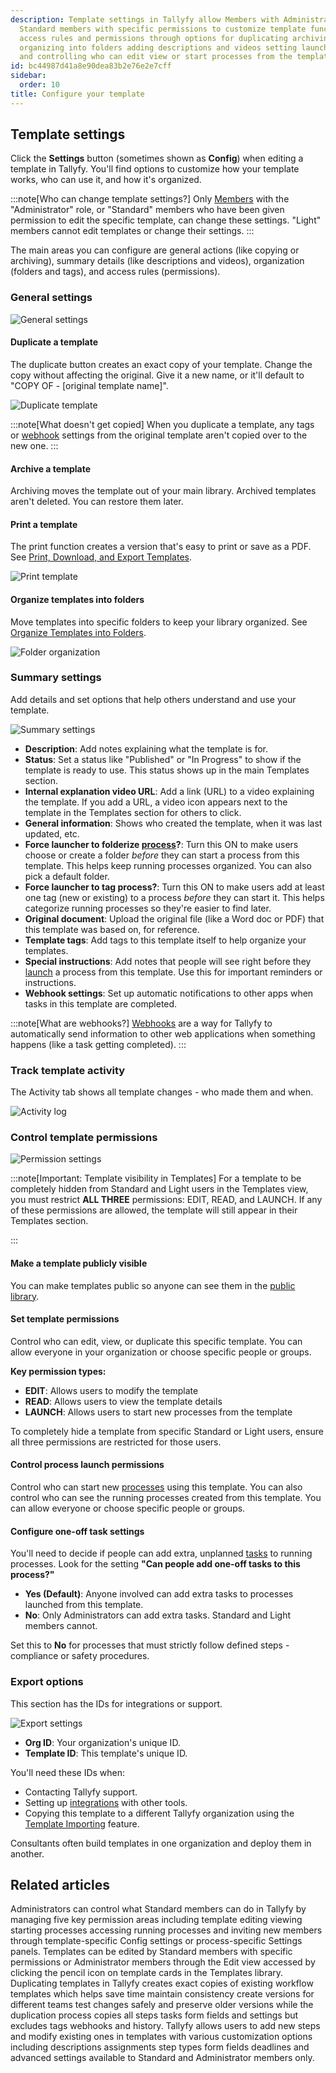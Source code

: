 ```yaml
---
description: Template settings in Tallyfy allow Members with Administrator role or
  Standard members with specific permissions to customize template functionality organization
  access rules and permissions through options for duplicating archiving printing
  organizing into folders adding descriptions and videos setting launch requirements
  and controlling who can edit view or start processes from the template.
id: bc44987d41a8e90dea83b2e76e2e7cff
sidebar:
  order: 10
title: Configure your template
---
```


## Template settings

Click the **Settings** button (sometimes shown as **Config**) when editing a template in Tallyfy. You'll find options to customize how your template works, who can use it, and how it's organized.

:::note[Who can change template settings?]
Only [Members](/products/pro/documenting/members/) with the "Administrator" role, or "Standard" members who have been given permission to edit the specific template, can change these settings. "Light" members cannot edit templates or change their settings.
:::

The main areas you can configure are general actions (like copying or archiving), summary details (like descriptions and videos), organization (folders and tags), and access rules (permissions).

### General settings

![General settings](https://screenshots.tallyfy.com/tallyfy%2Fpro%2Fdesktop-light-configure-template-general-settings.png)

#### Duplicate a template

The duplicate button creates an exact copy of your template. Change the copy without affecting the original. Give it a new name, or it'll default to "COPY OF - [original template name]".

![Duplicate template](https://screenshots.tallyfy.com/tallyfy%2Fpro%2Fdesktop-light-configure-template-duplicate.png)

:::note[What doesn't get copied]
When you duplicate a template, any tags or [webhook](/products/pro/integrations/webhooks/) settings from the original template aren't copied over to the new one.
:::

#### Archive a template

Archiving moves the template out of your main library. Archived templates aren't deleted. You can restore them later.

#### Print a template

The print function creates a version that's easy to print or save as a PDF. See [Print, Download, and Export Templates](/products/pro/documenting/templates/print-download-export-templates/).

![Print template](https://screenshots.tallyfy.com/tallyfy%2Fpro%2Fdesktop-light-configure-template-print.png)

#### Organize templates into folders

Move templates into specific folders to keep your library organized. See [Organize Templates into Folders](/products/pro/documenting/templates/organize-templates-into-folders/).

![Folder organization](https://screenshots.tallyfy.com/tallyfy%2Fpro%2Fdesktop-light-configure-template-folder.png)

### Summary settings

Add details and set options that help others understand and use your template.

![Summary settings](https://screenshots.tallyfy.com/tallyfy%2Fpro%2Fdesktop-light-configure-template-summary.png)

* **Description**: Add notes explaining what the template is for.
* **Status**: Set a status like "Published" or "In Progress" to show if the template is ready to use. This status shows up in the main Templates section.
* **Internal explanation video URL**: Add a link (URL) to a video explaining the template. If you add a URL, a video icon appears next to the template in the Templates section for others to click.
* **General information**: Shows who created the template, when it was last updated, etc.
* **Force launcher to folderize [process](/products/pro/tracking-and-tasks/processes/)?**: Turn this ON to make users choose or create a folder *before* they can start a process from this template. This helps keep running processes organized. You can also pick a default folder.
* **Force launcher to tag process?**: Turn this ON to make users add at least one tag (new or existing) to a process *before* they can start it. This helps categorize running processes so they're easier to find later.
* **Original document**: Upload the original file (like a Word doc or PDF) that this template was based on, for reference.
* **Template tags**: Add tags to this template itself to help organize your templates.
* **Special instructions**: Add notes that people will see right before they [launch](/products/pro/launching/) a process from this template. Use this for important reminders or instructions.
* **Webhook settings**: Set up automatic notifications to other apps when tasks in this template are completed.

:::note[What are webhooks?]
[Webhooks](/products/pro/integrations/webhooks/) are a way for Tallyfy to automatically send information to other web applications when something happens (like a task getting completed).
:::

### Track template activity

The Activity tab shows all template changes - who made them and when.

![Activity log](https://screenshots.tallyfy.com/tallyfy%2Fpro%2Fdesktop-light-configure-template-activity.png)

### Control template permissions

![Permission settings](https://screenshots.tallyfy.com/tallyfy%2Fpro%2Fdesktop-light-configure-template-permissions.png)

:::note[Important: Template visibility in Templates]
For a template to be completely hidden from Standard and Light users in the Templates view, you must restrict **ALL THREE** permissions: EDIT, READ, and LAUNCH. If any of these permissions are allowed, the template will still appear in their Templates section.

:::

#### Make a template publicly visible

You can make templates public so anyone can see them in the [public library](/products/pro/documenting/templates/how-to-make-my-tallyfy-template-public/).

#### Set template permissions

Control who can edit, view, or duplicate this specific template. You can allow everyone in your organization or choose specific people or groups.

**Key permission types:**
- **EDIT**: Allows users to modify the template
- **READ**: Allows users to view the template details
- **LAUNCH**: Allows users to start new processes from the template

To completely hide a template from specific Standard or Light users, ensure all three permissions are restricted for those users.

#### Control process launch permissions

Control who can start new [processes](/products/pro/tracking-and-tasks/processes/) using this template. You can also control who can see the running processes created from this template. You can allow everyone or choose specific people or groups.

#### Configure one-off task settings

You'll need to decide if people can add extra, unplanned [tasks](/products/pro/tracking-and-tasks/tasks/) to running processes. Look for the setting **"Can people add one-off tasks to this process?"**

- **Yes (Default)**: Anyone involved can add extra tasks to processes launched from this template.
- **No**: Only Administrators can add extra tasks. Standard and Light members cannot.

Set this to **No** for processes that must strictly follow defined steps - compliance or safety procedures.

### Export options

This section has the IDs for integrations or support.

![Export settings](https://screenshots.tallyfy.com/tallyfy%2Fpro%2Fdesktop-light-configure-template-tools.png)

*   **Org ID**: Your organization's unique ID.
*   **Template ID**: This template's unique ID.

You'll need these IDs when:
*   Contacting Tallyfy support.
*   Setting up [integrations](/products/pro/integrations/) with other tools.
*   Copying this template to a different Tallyfy organization using the [Template Importing](/products/pro/documenting/templates/import-feature/) feature.

Consultants often build templates in one organization and deploy them in another.


## Related articles
<CardGrid>
<LinkTitleCard header="<b>Members > Manage member permissions</b>" href="/products/pro/documenting/members/how-do-i-manage-member-permissions-in-tallyfy/" > Administrators can control what Standard members can do in Tallyfy by managing five key permission areas including template editing viewing starting processes accessing running processes and inviting new members through template-specific Config settings or process-specific Settings panels. </LinkTitleCard>
<LinkTitleCard header="<b>Templates > Edit a template</b>" href="/products/pro/documenting/templates/edit-templates/" > Templates can be edited by Standard members with specific permissions or Administrator members through the Edit view accessed by clicking the pencil icon on template cards in the Templates library. </LinkTitleCard>
<LinkTitleCard header="<b>Templates > Duplicate a template</b>" href="/products/pro/documenting/templates/how-do-i-duplicate-a-template-on-tallyfy/" > Duplicating templates in Tallyfy creates exact copies of existing workflow templates which helps save time maintain consistency create versions for different teams test changes safely and preserve older versions while the duplication process copies all steps tasks form fields and settings but excludes tags webhooks and history. </LinkTitleCard>
<LinkTitleCard header="<b>Edit Templates > Edit steps</b>" href="/products/pro/documenting/templates/edit-templates/edit-steps/" > Tallyfy allows users to add new steps and modify existing ones in templates with various customization options including descriptions assignments step types form fields deadlines and advanced settings available to Standard and Administrator members only. </LinkTitleCard>
</CardGrid>